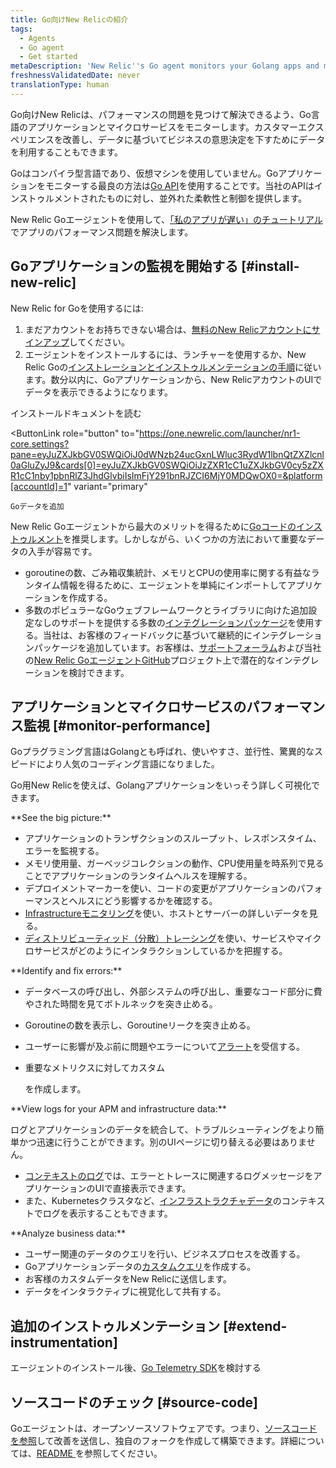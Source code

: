 ```yaml
---
title: Go向けNew Relicの紹介
tags:
  - Agents
  - Go agent
  - Get started
metaDescription: 'New Relic''s Go agent monitors your Golang apps and microservices, and helps you identify and solve performance issues.'
freshnessValidatedDate: never
translationType: human
---
```


Go向けNew Relicは、パフォーマンスの問題を見つけて解決できるよう、Go言語のアプリケーションとマイクロサービスをモニターします。カスタマーエクスペリエンスを改善し、データに基づいてビジネスの意思決定を下すためにデータを利用することもできます。

Goはコンパイラ型言語であり、仮想マシンを使用していません。Goアプリケーションをモニターする最良の方法は[Go API](/docs/agents/go-agent/api-guides/guide-using-go-agent-api)を使用することです。当社のAPIはインストゥルメントされたものに対し、並外れた柔軟性と制御を提供します。

New Relic Goエージェントを使用して、[「私のアプリが遅い」のチュートリアル](/docs/journey-app-slow/root-causes/)でアプリのパフォーマンス問題を解決します。

## Goアプリケーションの監視を開始する [#install-new-relic]

New Relic for Goを使用するには:

1. まだアカウントをお持ちできない場合は、[無料のNew Relicアカウントにサインアップ](https://newrelic.com/signup)してください。
2. エージェントをインストールするには、ランチャーを使用するか、New Relic Goの[インストレーションとインストゥルメンテーションの手順](/docs/agents/go-agent/get-started/get-new-relic-go)に従います。数分以内に、Goアプリケーションから、New RelicアカウントのUIでデータを表示できるようになります。

<ButtonGroup>
  <ButtonLink
    role="button"
    to="/docs/agents/go-agent/installation/install-new-relic-go"
    variant="normal"
  >
    インストールドキュメントを読む
  </ButtonLink>

  <ButtonLink
    role="button"
    to="https://one.newrelic.com/launcher/nr1-core.settings?pane=eyJuZXJkbGV0SWQiOiJ0dWNzb24ucGxnLWluc3RydW1lbnQtZXZlcnl0aGluZyJ9&cards[0]=eyJuZXJkbGV0SWQiOiJzZXR1cC1uZXJkbGV0cy5zZXR1cC1nby1pbnRlZ3JhdGlvbiIsImFjY291bnRJZCI6MjY0MDQwOX0=&platform[accountId]=1"
    variant="primary"
  >
    Goデータを追加
  </ButtonLink>
</ButtonGroup>

New Relic Goエージェントから最大のメリットを得るために[Goコードのインストゥルメント](/docs/apm/agents/go-agent/instrumentation/instrument-go-transactions)を推奨します。しかしながら、いくつかの方法において重要なデータの入手が容易です。

* goroutineの数、ごみ箱収集統計、メモリとCPUの使用率に関する有益なランタイム情報を得るために、エージェントを単純にインポートしてアプリケーションを作成する。
* 多数のポピュラーなGoウェブフレームワークとライブラリに向けた追加設定なしのサポートを提供する多数の[インテグレーションパッケージ](/docs/agents/go-agent/get-started/go-agent-compatibility-requirements#frameworks)を使用する。当社は、お客様のフィードバックに基づいて継続的にインテグレーションパッケージを追加しています。お客様は、[サポートフォーラム](https://discuss.newrelic.com/tags/goagent)および当社の[New Relic GoエージェントGitHub](https://github.com/newrelic/go-agent/issues)プロジェクト上で潜在的なインテグレーションを検討できます。

## アプリケーションとマイクロサービスのパフォーマンス監視 [#monitor-performance]

Goプラグラミング言語はGolangとも呼ばれ、使いやすさ、並行性、驚異的なスピードにより人気のコーディング言語になりました。

Go用New Relicを使えば、Golangアプリケーションをいっそう詳しく可視化できます。

<DNT>
  **See the big picture:**
</DNT>

* アプリケーションのトランザクションのスループット、レスポンスタイム、エラーを監視する。
* メモリ使用量、ガーベッジコレクションの動作、CPU使用量を時系列で見ることでアプリケーションのランタイムヘルスを理解する。
* デプロイメントマーカーを使い、コードの変更がアプリケーションのパフォーマンスとヘルスにどう影響するかを確認する。
* [Infrastructureモニタリング](/docs/infrastructure/new-relic-infrastructure/getting-started/introduction-new-relic-infrastructure)を使い、ホストとサーバーの詳しいデータを見る。
* [ディストリビューティッド（分散）トレーシング](/docs/apm/distributed-tracing/getting-started/introduction-distributed-tracing)を使い、サービスやマイクロサービスがどのようにインタラクションしているかを把握する。

<DNT>
  **Identify and fix errors:**
</DNT>

* データベースの呼び出し、外部システムの呼び出し、重要なコード部分に費やされた時間を見てボトルネックを突き止める。

* Goroutineの数を表示し、Goroutineリークを突き止める。

* ユーザーに影響が及ぶ前に問題やエラーについて[アラート](/docs/alerts/alert-policies/understanding-alert-policies/alerting-new-relic)を受信する。

* 重要なメトリクスに対してカスタム

  <InlinePopover type="dashboards"/>

  を作成します。

<DNT>
  **View logs for your APM and infrastructure data:**
</DNT>

ログとアプリケーションのデータを統合して、トラブルシューティングをより簡単かつ迅速に行うことができます。別のUIページに切り替える必要はありません。

* [コンテキストのログ](/docs/logs/logs-context/configure-logs-context-go/)では、エラーとトレースに関連するログメッセージをアプリケーションのUIで直接表示できます。
* また、Kubernetesクラスタなど、[インフラストラクチャデータ](/docs/logs/forward-logs/forward-your-logs-using-infrastructure-agent/)のコンテキストでログを表示することもできます。

<DNT>
  **Analyze business data:**
</DNT>

* ユーザー関連のデータのクエリを行い、ビジネスプロセスを改善する。
* Goアプリケーションデータの[カスタムクエリ](https://learn.newrelic.com/live-webinar-introduction-to-the-new-relic-telemetry-data-platform)を作成する。
* お客様のカスタムデータをNew Relicに送信します。
* データをインタラクティブに視覚化して共有する。

## 追加のインストゥルメンテーション [#extend-instrumentation]

エージェントのインストール後、[Go Telemetry SDK](/docs/data-ingest-apis/get-data-new-relic/new-relic-sdks/telemetry-sdks-send-custom-telemetry-data-new-relic)を検討する

## ソースコードのチェック [#source-code]

Goエージェントは、オープンソースソフトウェアです。つまり、[ソースコードを参照](https://github.com/newrelic/go-agent)して改善を送信し、独自のフォークを作成して構築できます。詳細については、[README ](https://github.com/newrelic/go-agent/blob/master/README.md)を参照してください。